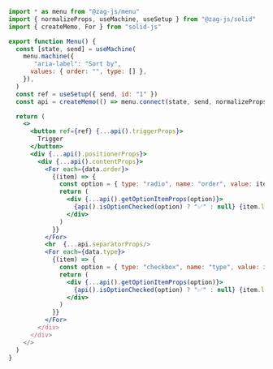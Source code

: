 ```jsx
import * as menu from "@zag-js/menu"
import { normalizeProps, useMachine, useSetup } from "@zag-js/solid"
import { createMemo, For } from "solid-js"

export function Menu() {
  const [state, send] = useMachine(
    menu.machine({
       "aria-label": "Sort by",
      values: { order: "", type: [] },
    }),
  )
  const ref = useSetup({ send, id: "1" })
  const api = createMemo(() => menu.connect(state, send, normalizeProps))

  return (
    <>
      <button ref={ref} {...api().triggerProps}>
        Trigger
      </button>
      <div {...api().positionerProps}>
        <div {...api().contentProps}>
          <For each={data.order}>
            {(item) => {
              const option = { type: "radio", name: "order", value: item.id }
              return (
                <div {...api().getOptionItemProps(option)}>
                  {api().isOptionChecked(option) ? "✅" : null} {item.label}
                </div>
              )
            }}
          </For>
          <hr  {...api.separatorProps/>
          <For each={data.type}>
            {(item) => {
              const option = { type: "checkbox", name: "type", value: item.id }
              return (
                <div {...api().getOptionItemProps(option)}>
                  {api().isOptionChecked(option) ? "✅" : null} {item.label}
                </div>
              )
            }}
          </For>
        </div>
      </div>
    </>
  )
}
```
